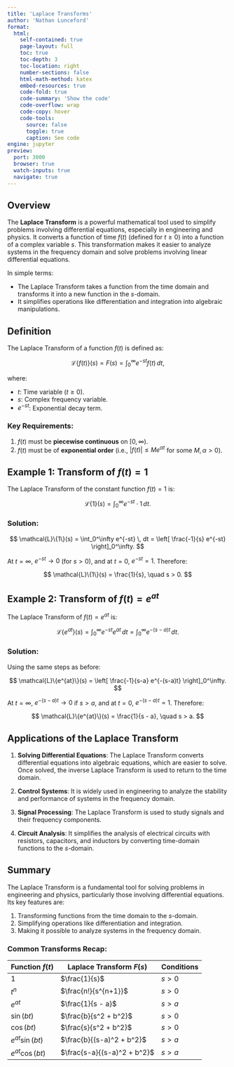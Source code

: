 ```yaml
---
title: 'Laplace Transforms'
author: 'Nathan Lunceford'
format:
  html:
    self-contained: true
    page-layout: full
    toc: true
    toc-depth: 3
    toc-location: right
    number-sections: false
    html-math-method: katex
    embed-resources: true
    code-fold: true
    code-summary: 'Show the code'
    code-overflow: wrap
    code-copy: hover
    code-tools:
      source: false
      toggle: true
      caption: See code
engine: jupyter
preview:
  port: 3000
  browser: true
  watch-inputs: true
  navigate: true
---
```


## Overview

The **Laplace Transform** is a powerful mathematical tool used to simplify problems involving differential equations, especially in engineering and physics. It converts a function of time $f(t)$ (defined for $t \geq 0$) into a function of a complex variable $s$. This transformation makes it easier to analyze systems in the frequency domain and solve problems involving linear differential equations.

In simple terms:

- The Laplace Transform takes a function from the time domain and transforms it into a new function in the $s$-domain.
- It simplifies operations like differentiation and integration into algebraic manipulations.

## Definition

The Laplace Transform of a function $f(t)$ is defined as:

$$
\mathcal{L}\{f(t)\}(s) = F(s) = \int_0^\infty e^{-st} f(t) \, dt,
$$

where:

- $t$: Time variable ($t \geq 0$).
- $s$: Complex frequency variable.
- $e^{-st}$: Exponential decay term.

### Key Requirements:

1. $f(t)$ must be **piecewise continuous** on $[0, \infty)$.
2. $f(t)$ must be of **exponential order** (i.e., $|f(t)| \leq M e^{\alpha t}$ for some $M, \alpha > 0$).

## Example 1: Transform of $f(t) = 1$

The Laplace Transform of the constant function $f(t) = 1$ is:

$$
\mathcal{L}\{1\}(s) = \int_0^\infty e^{-st} \cdot 1 \, dt.
$$

### Solution:

$$
\mathcal{L}\{1\}(s) = \int_0^\infty e^{-st} \, dt = \left[ \frac{-1}{s} e^{-st} \right]_0^\infty.
$$

At $t = \infty$, $e^{-st} \to 0$ (for $s > 0$), and at $t = 0$, $e^{-st} = 1$. Therefore:

$$
\mathcal{L}\{1\}(s) = \frac{1}{s}, \quad s > 0.
$$

## Example 2: Transform of $f(t) = e^{at}$

The Laplace Transform of $f(t) = e^{at}$ is:

$$
\mathcal{L}\{e^{at}\}(s) = \int_0^\infty e^{-st} e^{at} \, dt = \int_0^\infty e^{-(s-a)t} \, dt.
$$

### Solution:

Using the same steps as before:

$$
\mathcal{L}\{e^{at}\}(s) = \left[ \frac{-1}{s-a} e^{-(s-a)t} \right]_0^\infty.
$$

At $t = \infty$, $e^{-(s-a)t} \to 0$ if $s > a$, and at $t = 0$, $e^{-(s-a)t} = 1$. Therefore:

$$
\mathcal{L}\{e^{at}\}(s) = \frac{1}{s - a}, \quad s > a.
$$

## Applications of the Laplace Transform

1. **Solving Differential Equations**:
   The Laplace Transform converts differential equations into algebraic equations, which are easier to solve. Once solved, the inverse Laplace Transform is used to return to the time domain.

2. **Control Systems**:
   It is widely used in engineering to analyze the stability and performance of systems in the frequency domain.

3. **Signal Processing**:
   The Laplace Transform is used to study signals and their frequency components.

4. **Circuit Analysis**:
   It simplifies the analysis of electrical circuits with resistors, capacitors, and inductors by converting time-domain functions to the $s$-domain.

## Summary

The Laplace Transform is a fundamental tool for solving problems in engineering and physics, particularly those involving differential equations. Its key features are:

1. Transforming functions from the time domain to the $s$-domain.
2. Simplifying operations like differentiation and integration.
3. Making it possible to analyze systems in the frequency domain.

### Common Transforms Recap:

| Function $f(t)$   | Laplace Transform $F(s)$    | Conditions |
| ----------------- | --------------------------- | ---------- |
| $1$               | $\frac{1}{s}$               | $s > 0$    |
| $t^n$             | $\frac{n!}{s^{n+1}}$        | $s > 0$    |
| $e^{at}$          | $\frac{1}{s - a}$           | $s > a$    |
| $\sin(bt)$        | $\frac{b}{s^2 + b^2}$       | $s > 0$    |
| $\cos(bt)$        | $\frac{s}{s^2 + b^2}$       | $s > 0$    |
| $e^{at} \sin(bt)$ | $\frac{b}{(s-a)^2 + b^2}$   | $s > a$    |
| $e^{at} \cos(bt)$ | $\frac{s-a}{(s-a)^2 + b^2}$ | $s > a$    |
